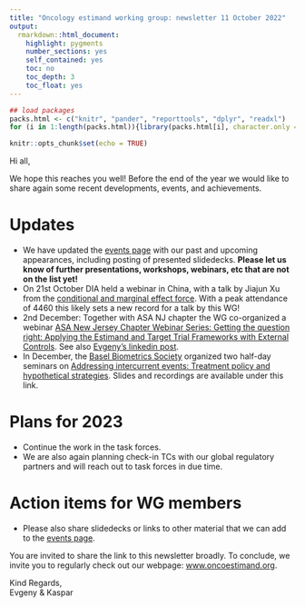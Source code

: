 ```yaml
---
title: "Oncology estimand working group: newsletter 11 October 2022"
output: 
  rmarkdown::html_document:
    highlight: pygments
    number_sections: yes
    self_contained: yes
    toc: no
    toc_depth: 3
    toc_float: yes
---
```


```r
## load packages
packs.html <- c("knitr", "pander", "reporttools", "dplyr", "readxl")
for (i in 1:length(packs.html)){library(packs.html[i], character.only = TRUE)}

knitr::opts_chunk$set(echo = TRUE)
```

Hi all,

We hope this reaches you well! Before the end of the year we would like to share again some recent developments, events, and achievements.

# Updates

- We have updated the [events page](events_past.html) with our past and upcoming appearances, including posting of presented slidedecks. **Please let us know of further presentations, workshops, webinars, etc that are not on the list yet!**
- On 21st October DIA held a webinar in China, with a talk by Jiajun Xu from the [conditional and marginal effect force](taskforces.html#conditional-vs.-marginal-effects). With a peak attendance of 4460 this likely sets a new record for a talk by this WG!
- 2nd December: Together with ASA NJ chapter the WG co-organized a webinar [ASA New Jersey Chapter Webinar Series: Getting the question right: Applying the Estimand and Target Trial Frameworks with External Controls
](communication/20221202_ASA_NJ_TTF_estimands.pdf). See also [Evgeny's linkedin post](https://www.linkedin.com/posts/evgeny-degtyarev-b149507b_drugdevelopment-epidemiology-estimand-activity-7004960385795506176-D9Vy?utm_source=share&utm_medium=member_desktop).
- In December, the [Basel Biometrics Society](https://baselbiometrics.github.io/home/docs/) organized two half-day seminars on [Addressing intercurrent events: Treatment policy and hypothetical strategies](https://baselbiometrics.github.io/home/docs/events_past.html#joint-efspi-bbs-virtual-event---addressing-intercurrent-events-treatment-policy-and-hypothetical-strategies). Slides and recordings are available under this link.

# Plans for 2023

- Continue the work in the task forces.
- We are also again planning check-in TCs with our global regulatory partners and will reach out to task forces in due time.

# Action items for WG members
- Please also share slidedecks or links to other material that we can add to the [events page](https://oncoestimand.github.io/oncowg_webpage/docs/events_past.html).
 
You are invited to share the link to this newsletter broadly. To conclude, we invite you to regularly check out our webpage: [www.oncoestimand.org](http://www.oncoestimand.org).

Kind Regards,<br>
Evgeny & Kaspar
